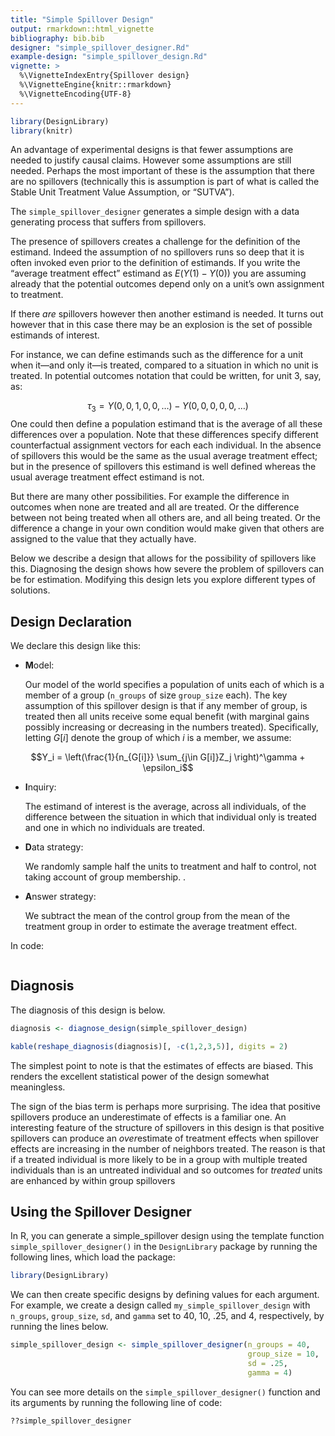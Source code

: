 ```yaml
---
title: "Simple Spillover Design"
output: rmarkdown::html_vignette
bibliography: bib.bib
designer: "simple_spillover_designer.Rd"
example-design: "simple_spillover_design.Rd"
vignette: >
  %\VignetteIndexEntry{Spillover design}
  %\VignetteEngine{knitr::rmarkdown}
  %\VignetteEncoding{UTF-8}
---
```



```r
library(DesignLibrary)
library(knitr)
```


An advantage of experimental designs is that fewer assumptions are needed to justify causal claims. However some assumptions are still needed. Perhaps the most important of these is the assumption that there are no spillovers (technically this is assumption is part of what is called the Stable Unit Treatment Value Assumption, or "SUTVA"). 

The `simple_spillover_designer` generates a simple design with a data generating process that suffers from spillovers. 

The presence of spillovers creates a challenge for the definition of the estimand. Indeed the assumption of no spillovers runs so deep that it is often invoked even prior to the definition of estimands. If you write the "average treatment effect" estimand as $E(Y(1) - Y(0))$ you are assuming already that the potential outcomes depend only on a unit's own assignment to treatment. 

If there *are* spillovers however then another estimand is needed. It turns out however that in this case there may be an explosion is the set of  possible estimands of interest. 

For instance, we can define  estimands such as  the difference for a unit when it---and only it---is treated, compared to a situation in which no unit is treated. In potential outcomes notation that could be written, for unit 3, say,  as:

$$\tau_3 = Y(0,0,1,0,0,\dots) -  Y(0,0,0,0,0,\dots)$$
One could then define a population estimand that is the average of  all these differences over a population. Note that these differences specify  different counterfactual assignment vectors for each each individual. In the absence of spillovers this would be the same as the usual average treatment effect; but in the presence of spillovers this estimand is well defined whereas the usual average treatment effect estimand is not. 

But there are many other possibilities. For example the difference in outcomes when none are treated and all are treated. Or the difference between not being treated when all others are, and all being treated. Or the difference a change in your own condition would make given that others are assigned to the value that they actually have.

Below we describe a  design that allows for the possibility of spillovers like this. Diagnosing the design shows how severe the problem of spillovers can be for estimation. Modifying this design lets you explore  different types of solutions.



## Design Declaration

We  declare this design like this:

- **M**odel: 
    
    Our model of the world specifies a population of units each of which is a member of a group (`n_groups` of size `group_size` each). The key assumption of this spillover design is that if any member of group, is treated then all units receive some equal benefit (with marginal gains possibly increasing or decreasing in the numbers treated). Specifically, letting $G[i]$ denote the group of which $i$ is a member,  we assume:
    
$$Y_i = \left(\frac{1}{n_{G[i]}} \sum_{j\in G[i]}Z_j \right)^\gamma + \epsilon_i$$
        

- **I**nquiry: 
    
    The estimand of interest is the average, across all individuals, of the difference between the situation in which that individual only is treated and one in which no individuals are treated. 

- **D**ata strategy: 
    
    We randomly sample half the units to treatment and half to control, not taking account of group membership. .

- **A**nswer strategy: 
    
    We subtract the mean of the control group from the mean of the treatment group in order to estimate the average treatment effect.


In code:

```r
```

## Diagnosis

The diagnosis of this design is below. 


```r
diagnosis <- diagnose_design(simple_spillover_design)
```


```r
kable(reshape_diagnosis(diagnosis)[, -c(1,2,3,5)], digits = 2)
```


The simplest point to note is that the estimates of effects are biased. This renders the excellent statistical power of the design somewhat meaningless. 

The sign of the bias term is perhaps more surprising. The idea that positive spillovers produce an underestimate of effects is a familiar one. An interesting feature of the structure of spillovers in this design is that positive spillovers can produce an *over*estimate of treatment effects when spillover effects are increasing in the number of neighbors treated. The reason is that if a treated individual is more likely to be in a group with multiple treated individuals than is an untreated individual and so outcomes for *treated* units are enhanced by within group spillovers 

## Using the Spillover Designer

In R, you can generate a simple_spillover design using the template function `simple_spillover_designer()` in the `DesignLibrary` package by running the following lines, which load the package:

```r
library(DesignLibrary)
```

We can then create specific designs by defining values for each argument. For example, we create a design called `my_simple_spillover_design` with `n_groups`, `group_size`, `sd`, and `gamma` set to 40, 10, .25, and 4, respectively, by running the lines below.

```r
simple_spillover_design <- simple_spillover_designer(n_groups = 40, 
                                                     group_size = 10,
                                                     sd = .25,
                                                     gamma = 4)
```

You can see more details on the `simple_spillover_designer()` function and its arguments by running the following line of code:

```r
??simple_spillover_designer
```

























